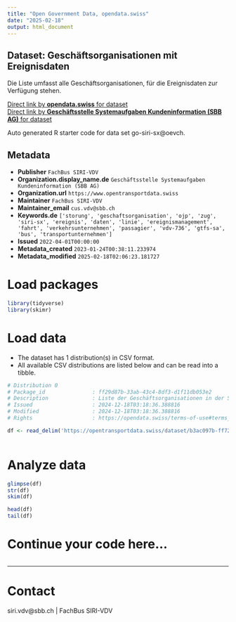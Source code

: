 ```yaml
---
title: "Open Government Data, opendata.swiss"
date: "2025-02-18"
output: html_document
---
```


## Dataset: Geschäftsorganisationen mit Ereignisdaten

Die Liste umfasst alle Geschäftsorganisationen, für die Ereignisdaten zur Verfügung stehen.

[Direct link by **opendata.swiss** for dataset](https://opendata.swiss/de/dataset/geschaftsorganisationen-mit-ereignisinformationen-siri-sx-vdv736)<br>
[Direct link by **Geschäftsstelle Systemaufgaben Kundeninformation (SBB AG)** for dataset](https://opentransportdata.swiss/dataset/go-siri-sx)

Auto generated R starter code for data set go-siri-sx@oevch.

## Metadata

- **Publisher** `FachBus SIRI-VDV`
- **Organization.display_name.de** `Geschäftsstelle Systemaufgaben Kundeninformation (SBB AG)`
- **Organization.url** `https://www.opentransportdata.swiss`
- **Maintainer** `FachBus SIRI-VDV`
- **Maintainer_email** `cus.vdv@sbb.ch`
- **Keywords.de** `['storung', 'geschaftsorganisation', 'ojp', 'zug', 'siri-sx', 'ereignis', 'daten', 'linie', 'ereignismanagement', 'fahrt', 'verkehrsunternehmen', 'passagier', 'vdv-736', 'gtfs-sa', 'bus', 'transportunternehmen']`
- **Issued** `2022-04-01T00:00:00`
- **Metadata_created** `2023-01-24T00:38:11.233974`
- **Metadata_modified** `2025-02-18T02:06:23.181727`


# Load packages

```r

library(tidyverse)
library(skimr)

```

# Load data

-   The dataset has 1 distribution(s) in CSV format.
-   All available CSV distributions are listed below and can be read into a tibble.

```r

# Distribution 0
# Package_id               : ff29d87b-33ab-43c4-8df3-d1f11db053e2
# Description              : Liste der Geschäftsorganisationen in der Schweiz mit verfügbaren SIRI-SX / VDV736 Ereignisdaten Letztes Update: 02.09.2024
# Issued                   : 2024-12-18T03:18:36.388816
# Modified                 : 2024-12-18T03:18:36.388816
# Rights                   : https://opendata.swiss/terms-of-use#terms_by

df <- read_delim('https://opentransportdata.swiss/dataset/b3ac097b-ff72-4a1f-9d69-76e72962d769/resource/7e195343-5e10-4e4c-9330-e9af1951dc9e/download/business_organisation_situation_exchange_2024-12-17.csv')



```

# Analyze data

```r

glimpse(df)
str(df)
skim(df)

head(df)
tail(df)

```

# Continue your code here...

```r

```

------------------------------------------------------------------------

# Contact

siri.vdv@sbb.ch | FachBus SIRI-VDV
